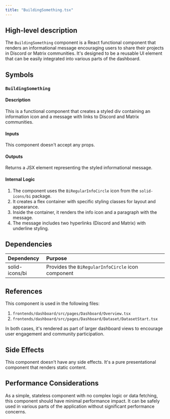 ```yaml
---
title: "BuildingSomething.tsx"
---
```


## High-level description
The `BuildingSomething` component is a React functional component that renders an informational message encouraging users to share their projects in Discord or Matrix communities. It's designed to be a reusable UI element that can be easily integrated into various parts of the dashboard.

## Symbols

### `BuildingSomething`
#### Description
This is a functional component that creates a styled div containing an information icon and a message with links to Discord and Matrix communities.

#### Inputs
This component doesn't accept any props.

#### Outputs
Returns a JSX element representing the styled informational message.

#### Internal Logic
1. The component uses the `BiRegularInfoCircle` icon from the `solid-icons/bi` package.
2. It creates a flex container with specific styling classes for layout and appearance.
3. Inside the container, it renders the info icon and a paragraph with the message.
4. The message includes two hyperlinks (Discord and Matrix) with underline styling.

## Dependencies
| Dependency | Purpose |
|:-----------|:--------|
| solid-icons/bi | Provides the `BiRegularInfoCircle` icon component |

## References
This component is used in the following files:
1. `frontends/dashboard/src/pages/Dashboard/Overview.tsx`
2. `frontends/dashboard/src/pages/Dashboard/Dataset/DatasetStart.tsx`

In both cases, it's rendered as part of larger dashboard views to encourage user engagement and community participation.

## Side Effects
This component doesn't have any side effects. It's a pure presentational component that renders static content.

## Performance Considerations
As a simple, stateless component with no complex logic or data fetching, this component should have minimal performance impact. It can be safely used in various parts of the application without significant performance concerns.